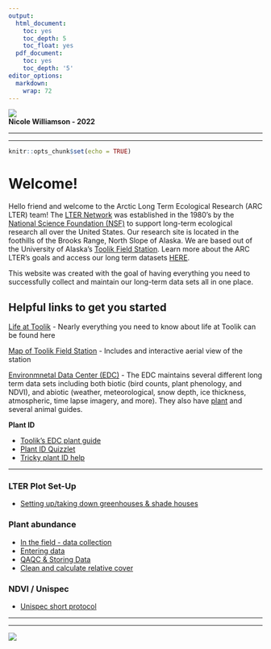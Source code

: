 ```yaml
---
output:
  html_document:
    toc: yes
    toc_depth: 5
    toc_float: yes
  pdf_document:
    toc: yes
    toc_depth: '5'
editor_options: 
  markdown: 
    wrap: 72
---
```


<img src="Images/toolik_terrestrial_LTER_header.png" class="center"/>\
**Nicole Williamson - 2022**

------------------------------------------------------------------------

------------------------------------------------------------------------

```r
knitr::opts_chunk$set(echo = TRUE)
```

# Welcome!

Hello friend and welcome to the Arctic Long Term Ecological Research
(ARC LTER) team! The [LTER Network](https://lternet.edu/) was
established in the 1980's by the [National Science Foundation
(NSF)](https://www.nsf.gov/) to support long-term ecological research
all over the United States. Our research site is located in the
foothills of the Brooks Range, North Slope of Alaska. We are based out
of the University of Alaska's [Toolik Field
Station](https://www.uaf.edu/toolik/). Learn more about the ARC LTER's
goals and access our long term datasets
[HERE](https://arc-lter.ecosystems.mbl.edu/).

This website was created with the goal of having everything you need to
successfully collect and maintain our long-term data sets all in one
place.

## Helpful links to get you started

[Life at Toolik](https://www.uaf.edu/toolik/handbook/camp-life.php) -
Nearly everything you need to know about life at Toolik can be found
here

[Map of Toolik Field
Station](https://www.uaf.edu/toolik/handbook/facilities/camp-map.php) -
Includes and interactive aerial view of the station

[Environmnetal Data Center
(EDC)](https://www.uaf.edu/toolik/edc/index.php) - The EDC maintains
several different long term data sets including both biotic (bird
counts, plant phenology, and NDVI), and abiotic (weather,
meteorological, snow depth, ice thickness, atmospheric, time lapse
imagery, and more). They also have
[plant](https://www.uaf.edu/toolik/edc/guides/plant-guide.php) and
several animal guides.

**Plant ID**

-   [Toolik's EDC plant
    guide](https://www.uaf.edu/toolik/edc/guides/plant-guide.php)
-   [Plant ID
    Quizzlet](https://quizlet.com/709176632/arctic-plants-4-team-vole-flash-cards/?x=1jqt)
-   [Tricky plant ID
    help](https://docs.google.com/presentation/d/1aM0x87MKhG4rN_NwofKiC2dyFIFwdZsshV3ruQbzimc/edit#slide=id.g13051740239_0_141)

------------------------------------------------------------------------

### LTER Plot Set-Up

-   [Setting up/taking down greenhouses & shade
    houses](Rmd/LTER_plot_setup.html)

### Plant abundance

-   [In the field - data collection](Rmd/Data_collection.html)
-   [Entering data](Rmd/data_entry.html)
-   [QAQC & Storing Data]()
-   [Clean and calculate relative
    cover](Rmd/clean_and_calculate_cover.html)

### NDVI / Unispec

-   [Unispec short
    protocol](Rmd/Unispec_Short_Protocol_for_LTER_Terrestrial_RA.html)

------------------------------------------------------------------------

------------------------------------------------------------------------

<img src="Images/Footer_1.png" class="center"/>\
